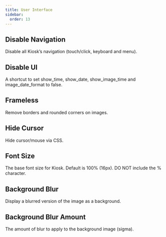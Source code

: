 ```yaml
---
title: User Interface
sidebar:
  order: 13
---
```



## Disable Navigation

Disable all Kiosk’s navigation (touch/click, keyboard and menu).

<Settings
    config="disable_navigation"
    env="KIOSK_DISABLE_NAVIGATION"
    url="disable_navigation"
    value="bool"
    defaultValue="false"
/>

## Disable UI

A shortcut to set show_time, show_date, show_image_time and image_date_format to false.

<Settings
    config="disable_ui"
    env="KIOSK_DISABLE_UI"
    url="disable_ui"
    value="bool"
    defaultValue="false"
/>

## Frameless

Remove borders and rounded corners on images.

<Settings
    config="frameless"
    env="KIOSK_FRAMELESS"
    url="frameless"
    value="bool"
    defaultValue="false"
/>

## Hide Cursor

Hide cursor/mouse via CSS.

<Settings
    config="hide_cursor"
    env="KIOSK_HIDE_CURSOR"
    url="hide_cursor"
    value="bool"
    defaultValue="false"
/>



## Font Size

The base font size for Kiosk. Default is 100% (16px). DO NOT include the % character.

<Settings
    config="font_size"
    env="KIOSK_FONT_SIZE"
    url="font_size"
    value="int"
    defaultValue="100"
/>


## Background Blur

Display a blurred version of the image as a background.

<Settings
    config="background_blur"
    env="KIOSK_BACKGROUND_BLUR"
    url="background_blur"
    value="bool"
    defaultValue="true"
/>


## Background Blur Amount

The amount of blur to apply to the background image (sigma).

<Settings
    config="background_blur_amount"
    env="KIOSK_BACKGROUND_BLUR_AMOUNT"
    url="background_blur_amount"
    value="int"
    defaultValue="10"
/>
